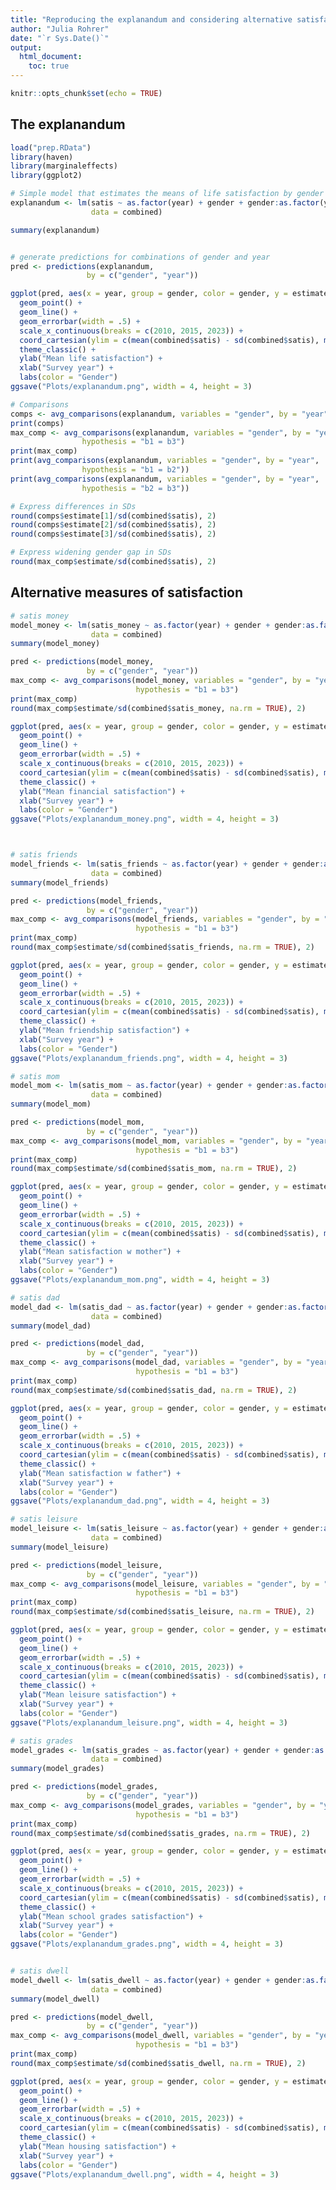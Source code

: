 ```yaml
---
title: "Reproducing the explanandum and considering alternative satisfaction measures"
author: "Julia Rohrer"
date: "`r Sys.Date()`"
output: 
  html_document:
    toc: true
---
```


```r
knitr::opts_chunk$set(echo = TRUE)
```

## The explanandum

```r
load("prep.RData")
library(haven)
library(marginaleffects)
library(ggplot2)

# Simple model that estimates the means of life satisfaction by gender and survey year
explanandum <- lm(satis ~ as.factor(year) + gender + gender:as.factor(year), 
                  data = combined)

summary(explanandum)


# generate predictions for combinations of gender and year
pred <- predictions(explanandum,
                 by = c("gender", "year"))

ggplot(pred, aes(x = year, group = gender, color = gender, y = estimate, ymin = conf.low, ymax = conf.high)) +
  geom_point() +
  geom_line() +
  geom_errorbar(width = .5) +
  scale_x_continuous(breaks = c(2010, 2015, 2023)) +
  coord_cartesian(ylim = c(mean(combined$satis) - sd(combined$satis), mean(combined$satis) + sd(combined$satis))) +
  theme_classic() +
  ylab("Mean life satisfaction") +
  xlab("Survey year") +
  labs(color = "Gender")
ggsave("Plots/explanandum.png", width = 4, height = 3)

# Comparisons
comps <- avg_comparisons(explanandum, variables = "gender", by = "year")
print(comps)
max_comp <- avg_comparisons(explanandum, variables = "gender", by = "year",
                hypothesis = "b1 = b3")
print(max_comp)
print(avg_comparisons(explanandum, variables = "gender", by = "year",
                hypothesis = "b1 = b2"))
print(avg_comparisons(explanandum, variables = "gender", by = "year",
                hypothesis = "b2 = b3"))

# Express differences in SDs
round(comps$estimate[1]/sd(combined$satis), 2)
round(comps$estimate[2]/sd(combined$satis), 2)
round(comps$estimate[3]/sd(combined$satis), 2)

# Express widening gender gap in SDs
round(max_comp$estimate/sd(combined$satis), 2)
```


## Alternative measures of satisfaction

```r

# satis money
model_money <- lm(satis_money ~ as.factor(year) + gender + gender:as.factor(year), 
                  data = combined)
summary(model_money)

pred <- predictions(model_money,
                 by = c("gender", "year"))
max_comp <- avg_comparisons(model_money, variables = "gender", by = "year",
                            hypothesis = "b1 = b3")
print(max_comp)
round(max_comp$estimate/sd(combined$satis_money, na.rm = TRUE), 2)

ggplot(pred, aes(x = year, group = gender, color = gender, y = estimate, ymin = conf.low, ymax = conf.high)) +
  geom_point() +
  geom_line() +
  geom_errorbar(width = .5) +
  scale_x_continuous(breaks = c(2010, 2015, 2023)) +
  coord_cartesian(ylim = c(mean(combined$satis) - sd(combined$satis), mean(combined$satis) + sd(combined$satis))) +
  theme_classic() +
  ylab("Mean financial satisfaction") +
  xlab("Survey year") +
  labs(color = "Gender")
ggsave("Plots/explanandum_money.png", width = 4, height = 3)



# satis friends
model_friends <- lm(satis_friends ~ as.factor(year) + gender + gender:as.factor(year), 
                  data = combined)
summary(model_friends)

pred <- predictions(model_friends,
                 by = c("gender", "year"))
max_comp <- avg_comparisons(model_friends, variables = "gender", by = "year",
                            hypothesis = "b1 = b3")
print(max_comp)
round(max_comp$estimate/sd(combined$satis_friends, na.rm = TRUE), 2)

ggplot(pred, aes(x = year, group = gender, color = gender, y = estimate, ymin = conf.low, ymax = conf.high)) +
  geom_point() +
  geom_line() +
  geom_errorbar(width = .5) +
  scale_x_continuous(breaks = c(2010, 2015, 2023)) +
  coord_cartesian(ylim = c(mean(combined$satis) - sd(combined$satis), mean(combined$satis) + sd(combined$satis))) +
  theme_classic() +
  ylab("Mean friendship satisfaction") +
  xlab("Survey year") +
  labs(color = "Gender")
ggsave("Plots/explanandum_friends.png", width = 4, height = 3)

# satis mom
model_mom <- lm(satis_mom ~ as.factor(year) + gender + gender:as.factor(year), 
                  data = combined)
summary(model_mom)

pred <- predictions(model_mom,
                 by = c("gender", "year"))
max_comp <- avg_comparisons(model_mom, variables = "gender", by = "year",
                            hypothesis = "b1 = b3")
print(max_comp)
round(max_comp$estimate/sd(combined$satis_mom, na.rm = TRUE), 2)

ggplot(pred, aes(x = year, group = gender, color = gender, y = estimate, ymin = conf.low, ymax = conf.high)) +
  geom_point() +
  geom_line() +
  geom_errorbar(width = .5) +
  scale_x_continuous(breaks = c(2010, 2015, 2023)) +
  coord_cartesian(ylim = c(mean(combined$satis) - sd(combined$satis), mean(combined$satis) + sd(combined$satis))) +
  theme_classic() +
  ylab("Mean satisfaction w mother") +
  xlab("Survey year") +
  labs(color = "Gender")
ggsave("Plots/explanandum_mom.png", width = 4, height = 3)

# satis dad
model_dad <- lm(satis_dad ~ as.factor(year) + gender + gender:as.factor(year), 
                  data = combined)
summary(model_dad)

pred <- predictions(model_dad,
                 by = c("gender", "year"))
max_comp <- avg_comparisons(model_dad, variables = "gender", by = "year",
                            hypothesis = "b1 = b3")
print(max_comp)
round(max_comp$estimate/sd(combined$satis_dad, na.rm = TRUE), 2)

ggplot(pred, aes(x = year, group = gender, color = gender, y = estimate, ymin = conf.low, ymax = conf.high)) +
  geom_point() +
  geom_line() +
  geom_errorbar(width = .5) +
  scale_x_continuous(breaks = c(2010, 2015, 2023)) +
  coord_cartesian(ylim = c(mean(combined$satis) - sd(combined$satis), mean(combined$satis) + sd(combined$satis))) +
  theme_classic() +
  ylab("Mean satisfaction w father") +
  xlab("Survey year") +
  labs(color = "Gender")
ggsave("Plots/explanandum_dad.png", width = 4, height = 3)

# satis leisure
model_leisure <- lm(satis_leisure ~ as.factor(year) + gender + gender:as.factor(year), 
                  data = combined)
summary(model_leisure)

pred <- predictions(model_leisure,
                 by = c("gender", "year"))
max_comp <- avg_comparisons(model_leisure, variables = "gender", by = "year",
                            hypothesis = "b1 = b3")
print(max_comp)
round(max_comp$estimate/sd(combined$satis_leisure, na.rm = TRUE), 2)

ggplot(pred, aes(x = year, group = gender, color = gender, y = estimate, ymin = conf.low, ymax = conf.high)) +
  geom_point() +
  geom_line() +
  geom_errorbar(width = .5) +
  scale_x_continuous(breaks = c(2010, 2015, 2023)) +
  coord_cartesian(ylim = c(mean(combined$satis) - sd(combined$satis), mean(combined$satis) + sd(combined$satis))) +
  theme_classic() +
  ylab("Mean leisure satisfaction") +
  xlab("Survey year") +
  labs(color = "Gender")
ggsave("Plots/explanandum_leisure.png", width = 4, height = 3)

# satis grades
model_grades <- lm(satis_grades ~ as.factor(year) + gender + gender:as.factor(year), 
                  data = combined)
summary(model_grades)

pred <- predictions(model_grades,
                 by = c("gender", "year"))
max_comp <- avg_comparisons(model_grades, variables = "gender", by = "year",
                            hypothesis = "b1 = b3")
print(max_comp)
round(max_comp$estimate/sd(combined$satis_grades, na.rm = TRUE), 2)

ggplot(pred, aes(x = year, group = gender, color = gender, y = estimate, ymin = conf.low, ymax = conf.high)) +
  geom_point() +
  geom_line() +
  geom_errorbar(width = .5) +
  scale_x_continuous(breaks = c(2010, 2015, 2023)) +
  coord_cartesian(ylim = c(mean(combined$satis) - sd(combined$satis), mean(combined$satis) + sd(combined$satis))) +
  theme_classic() +
  ylab("Mean school grades satisfaction") +
  xlab("Survey year") +
  labs(color = "Gender")
ggsave("Plots/explanandum_grades.png", width = 4, height = 3)


# satis dwell
model_dwell <- lm(satis_dwell ~ as.factor(year) + gender + gender:as.factor(year), 
                  data = combined)
summary(model_dwell)

pred <- predictions(model_dwell,
                 by = c("gender", "year"))
max_comp <- avg_comparisons(model_dwell, variables = "gender", by = "year",
                            hypothesis = "b1 = b3")
print(max_comp)
round(max_comp$estimate/sd(combined$satis_dwell, na.rm = TRUE), 2)

ggplot(pred, aes(x = year, group = gender, color = gender, y = estimate, ymin = conf.low, ymax = conf.high)) +
  geom_point() +
  geom_line() +
  geom_errorbar(width = .5) +
  scale_x_continuous(breaks = c(2010, 2015, 2023)) +
  coord_cartesian(ylim = c(mean(combined$satis) - sd(combined$satis), mean(combined$satis) + sd(combined$satis))) +
  theme_classic() +
  ylab("Mean housing satisfaction") +
  xlab("Survey year") +
  labs(color = "Gender")
ggsave("Plots/explanandum_dwell.png", width = 4, height = 3)



```
